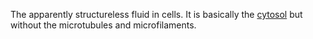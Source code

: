 The apparently structureless fluid in cells. It is basically the [[cytosol]] but without the microtubules and microfilaments.

{{Cell-biology-stub}}